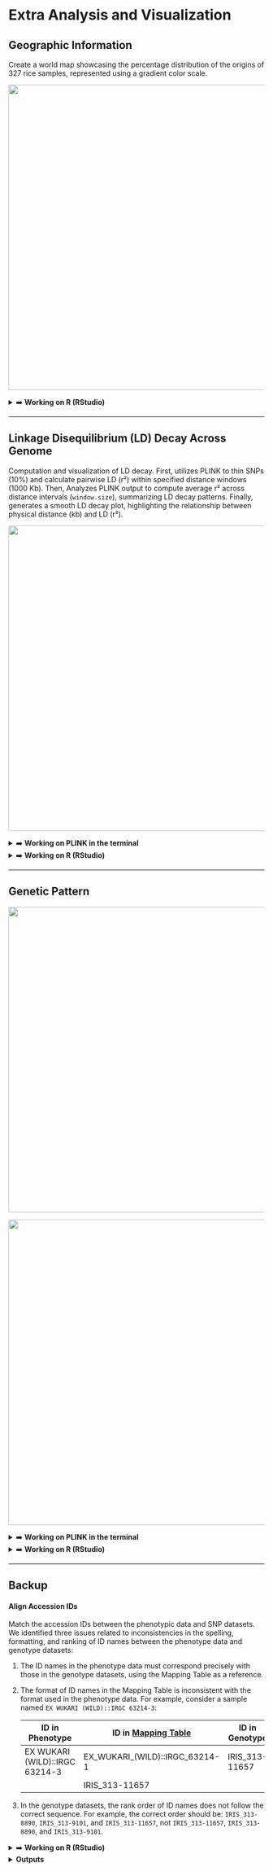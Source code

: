 # Extra Analysis and Visualization {#sec-extra}

## **Geographic Information**

Create a world map showcasing the percentage distribution of the origins of 327 rice samples, represented using a gradient color scale.

![](images/clipboard-2488101092.png){width="600"}

<details>

<summary>➡️ **Working on R (RStudio)**</summary>

``` r
##### R CODES #####

# Set the working directory for initial setup
setwd("...change...")

# Load the phenotype data from a CSV file
Pheno_data = read.csv("IRRI_311_Pheno_AG_Clean_ID_Sorted.csv")

# Extract the origin information and create a frequency table
origin = Pheno_data$Origin
table(origin)

# Create a data frame with region names, counts, and percentages
data = data.frame(
  "region" = names(table(origin)),  # Region names
  "number" = as.numeric(table(origin)),  # Number of occurrences per region
  "perc" = as.numeric(table(origin)) / length(Pheno_data$Origin)  # Percentage per region
)

# Load ggplot2 for visualization and map_data for world map data
library(ggplot2)
options(scipen = 999)  # Disable scientific notation for readability
world = map_data("world")  # Load world map data
head(world)  # Preview the world map data
write.csv(world, "world_map.csv")  # Save the world map data to a CSV file for reference

# Rename specific regions in the data frame for consistency with map data
data[4, 1] = "Brunei"
data[5, 1] = "Burkina Faso"
data[11, 1] = "Ivory Coast"
data[20, 1] = "Laos"
data[31, 1] = "Sierra Leone"
data[32, 1] = "Solomon Islands"
data[33, 1] = "Sri Lanka"
data[36, 1] = "Vietnam"
data[37, 1] = "Niger"

# Save the updated region information to a CSV file
write.csv(data, "origin_map.csv")

# Read the processed origin map data
origin_map = read.csv("origin_map.csv")

# Load additional libraries for data manipulation
library(dplyr)
library(stringr)
library(ggplot2)

# Merge the world map data with the origin map data by region
worldSubset = inner_join(world, origin_map, by = "region")
table(worldSubset$region)  # Check the frequency of regions in the subset

# Define a minimalist theme for the plot
plain = theme(
  axis.text = element_blank(),  # Remove axis text
  axis.line = element_blank(),  # Remove axis lines
  axis.ticks = element_blank(),  # Remove axis ticks
  panel.border = element_blank(),  # Remove panel border
  panel.grid = element_blank(),  # Remove grid lines
  axis.title = element_blank(),  # Remove axis titles
  panel.background = element_rect(fill = "white"),  # Set panel background to white
  plot.title = element_text(hjust = 0.5)  # Center the plot title
)

# Create a world map visualization with percentage-based fill
ggplot(data = worldSubset, mapping = aes(x = long, y = lat, group = group)) +
  # Add the base world map with light gray fill
  geom_polygon(data = world, aes(x = long, y = lat, group = group),
               fill = "#f7f6f6", color = "#999999", linewidth = 0.01) +
  # Fill regions based on percentage
  geom_polygon(aes(fill = perc)) +
  # Define a gradient color scale for the fill
  scale_fill_gradient(
    low = "#f2d489",  # Low percentage color
    high = "#e8542d",  # High percentage color
    name = "Percentage (%)",  # Legend title
    breaks = c(4, 8, 12),  # Breaks for the legend
    labels = c("4", "8", "12"),  # Labels for the legend
    guide = guide_colorbar(
      barwidth = 10,  # Width of the color bar
      barheight = 1.2  # Height of the color bar
    )
  ) +
  plain +  # Apply the minimalist theme
  # Customize the legend appearance and position
  theme(
    legend.title = element_text(size = 14),  # Legend title font size
    legend.text = element_text(size = 12),  # Legend text font size
    legend.position = "bottom"  # Position the legend at the bottom
  )

# Final plot size recommendation: 7' x 4'
```

</details>

------------------------------------------------------------------------

## Linkage Disequilibrium (LD) Decay Across Genome

Computation and visualization of LD decay. First, utilizes PLINK to thin SNPs (10%) and calculate pairwise LD (r²) within specified distance windows (1000 Kb). Then, Analyzes PLINK output to compute average r² across distance intervals (`window.size`), summarizing LD decay patterns. Finally, generates a smooth LD decay plot, highlighting the relationship between physical distance (kb) and LD (r²).

![](images/clipboard-1293943923.png){width="600"}

<details>

<summary>➡️ **Working on PLINK in the terminal**</summary>

``` r
##### PLINK COMMANDS #####

# Change your path into the directory of the 'IRRI_18M_311'
# cd ...your file path...

./plink --bfile IRRI_1.9M_327 --thin 0.1 --set-hh-missing --r2 --ld-window-r2 0 --ld-window 99999 --ld-window-kb 1000 --out IRRI_190K_327_LD
```

</details>

<details>

<summary>➡️ **Working on R (RStudio)**</summary>

``` r
##### R CODES #####

# Set the working directory for initial setup
setwd("...change...")

# Load the required library
library(data.table)

# Read the input data file containing LD information
LD = fread("IRRI_190K_311_LD.ld")

# Function to calculate LD decay
LD.decay = function(data, window.size){ 
  # Order the data by distance
  ld1 = data[order(data[, 5] - data[, 2]), ]
  distance = ld1[, 5] - ld1[, 2]  # Calculate distance between loci
  ld_distance = data.frame(distance, R2 = ld1$R2)  # Create a data frame with distance and R² values
  
  # Define blocks for the distance intervals
  block = seq(1, max(ld_distance[, 1]), by = window.size)
  ld2 = rep(0, length(block))  # Initialize an array to store mean R² values
  decay = data.frame(block, ld2)  # Create a data frame to store LD decay information
  
  # Initialize a progress bar
  pb = txtProgressBar(min = 0, max = length(block), style = 3)
  
  # Loop through each block to calculate mean R²
  for (i in seq_along(block)) {
    # Subset data within the current block range
    intv = subset(ld_distance, (ld_distance[, 1] >= block[i] & ld_distance[, 1] < (block[i] + window.size)))
    # Compute the mean R² for the current block
    decay[i, 2] = mean(intv[, 2], na.rm = TRUE)
    # Update the progress bar
    setTxtProgressBar(pb, i)
  }
  
  # Close the progress bar
  close(pb)
  
  return(decay)  # Return the LD decay data frame
}

# Run the LD decay function with a window size of 1000
LD.decay = LD.decay(data = LD, window.size = 1000)

# Save the LD decay data as an RDS file
saveRDS(LD.decay, "IRRI_190K_327_LD.rds")

# Load the saved LD decay data
LD.decay = readRDS("IRRI_190K_327_LD.rds")

# Load ggplot2 for visualization
library(ggplot2)

# Plot LD decay
ggplot(LD.decay) +
  labs(x = "Distance (kb)", y = expression(r^{2})) +  # Axis labels with proper formatting
  geom_line(aes(x = block, y = ld2), color = "#d3a02f", size = 2) +  # Add a line plot for LD decay
  scale_x_continuous(
    limits = c(0.0, 4.5*10^5),  # Set x-axis limits
    breaks = c(0, 1*10^5, 2*10^5, 3*10^5, 4*10^5),  # Define breaks
    labels = c("0", "100", "200", "300", "400"),  # Label breaks in kb
    expand = c(0.01, 0)  # Adjust axis expansion
  ) +
  scale_y_continuous(
    limits = c(0.0, 0.65),  # Set y-axis limits
    breaks = c(0, 0.2, 0.4, 0.6),  # Define breaks
    labels = c("0.0", "0.2", "0.4", "0.6"),  # Label breaks
    expand = c(0.03, 0)  # Adjust axis expansion
  ) +
  theme_classic() +  # Apply a classic theme
  theme(
    axis.title.x = element_text(size = 18),  # Customize x-axis title font size
    axis.title.y = element_text(size = 18, vjust = 2),  # Customize y-axis title font size and position
    axis.text.x = element_text(size = 16),  # Customize x-axis text font size
    axis.text.y = element_text(size = 16)   # Customize y-axis text font size
  )
  
# Final plot size recommendation: 6' x 4'
```

</details>

------------------------------------------------------------------------

## Genetic Pattern

![](images/clipboard-3624431600.png){width="600"}

![](images/clipboard-1226366294.png){width="600"}

<details>

<summary>➡️ **Working on PLINK in the terminal**</summary>

``` r
##### PLINK COMMANDS ##### 

# Change your path into the directory of the 'IRRI_18M_327'
# cd ...your file path...

system("plink --bfile IRRI_404K_3024 --pca 3024")
```

</details>

<details>

<summary>➡️ **Working on R (RStudio)**</summary>

``` r
##### R CODES #####

# Set the working directory for initial setup
setwd("...change...")

eigenval = read.table("plink.eigenval")
eigenval = as.numeric(eigenval[,1])
eigenval = eigenval[which(eigenval>0)]

##### Eigenvalue of PCA from plink #####
variance_proportion = eigenval / sum(eigenval) # PC1: 8.11%; PC2: 4.17%; PC3: 2.52%
variance_proportion[1:50]*100

library(ggplot2)
library(ggthemes)

plot_pca_variance = function(variance_proportion, num_pcs = 15, num_bins = 4) {
  
  if (!is.numeric(variance_proportion)) {
    stop("variance_proportion must be a numeric vector")
  }
  
  variance_data = data.frame(
    PCs = 1:num_pcs,
    PV = variance_proportion[1:num_pcs] * 100,  # Proportion of Variance
    CV = cumsum(variance_proportion[1:num_pcs] * 100)  # Cumulative Proportion
  )
  col = c(rep("#765635", num_bins), rep("#e5d5c5", num_pcs - num_bins))
  
  ylim.PV = c(0, 10)
  ylim.CP = c(0, 100)
  b = diff(ylim.PV) / diff(ylim.CP)
  a = ylim.PV[1] - b * ylim.CP[1]
  
  plot = ggplot(variance_data, aes(x = PCs, y = PV)) +
    geom_bar(stat = "identity", show.legend = FALSE, fill = col) +
    geom_line(aes(y = a + CV * b), color = "grey30", lwd = 1.5) +
    geom_point(aes(y = a + CV * b), color = "grey10", size = 4) +
    xlab("Principal components axis") +
    scale_x_continuous(breaks = c(1, 5, 10, 15, num_pcs)) +
    scale_y_continuous("Proportion of variance (%)", limits = c(0, 10), 
                       sec.axis = sec_axis(~(. - a) / b, name = "Cumulative proportion (%)")) +
    theme_base() +
    theme(
      axis.title.x = element_text(size = 16),
      axis.title.y.left = element_text(size = 16, color = "#765635"),
      axis.title.y.right = element_text(size = 16, color = "grey10"),
      axis.text.x = element_text(size = 14),
      axis.text.y.left = element_text(size = 13),
      axis.text.y.right = element_text(size = 13, color = "grey10")
    ) +
    theme(legend.position = "none")
  return(plot) # SIZE: A6
}
plot_pca_variance(variance_proportion, num_pcs = 20, num_bins = 3)

##### Eigenvector of PCA from plink #####
library(data.table)
eigenvec = fread("plink.eigenvec")
eigenvec = as.data.frame(eigenvec[, 2:6])
colnames(eigenvec) = c("ID", "PC1", "PC2", "PC3", "PC4")

setwd("C:/Users/teddy/Desktop/TAMU/P1/404K/327")
ID = read.csv("327in3024.csv")
data = cbind(ID[,c(2,4,5,6)], eigenvec)

# PCA Scatter Plot: PC1 vs PC2
library(ggplot2)
PC1v2 = ggplot(data, aes(x = PC1, y = PC2, color = GWAS)) +
  geom_point(size = 3, alpha = 0.5) +
  labs(x = "PC 1 (8.11%)", y = "PC 2 (4.17%)") +
  theme_classic() +
  theme(legend.position = "none") +
  theme(
    axis.title.x =   element_text(size = 16),
    axis.title.y =   element_text(size = 16),
    axis.text.x = element_text(size = 10),
    axis.text.y = element_text(size = 10)) +
  scale_color_manual(values = c("grey","#bd9233"))
PC1v2 +
  geom_point(data = subset(data, GWAS == "TRUE"), aes(PC1, PC2), color = "#bd9233", size = 3, alpha = 0.5) +
  geom_point(data = subset(data, GWAS == "TRUE"), aes(PC1, PC2), color = "#bd9233", size = 3, shape = 20)
# 5*7

# PCA Scatter Plot: PC1 vs PC3
PC1v3 = ggplot(data, aes(x = PC1, y = PC3, color = GWAS)) +
  geom_point(size = 3, alpha = 0.5) +
  labs(x = "PC 1 (8.11%)", y = "PC 3 (2.52%)") +
  theme_classic() +
  theme(legend.position = "none") +
  theme(
    axis.title.x =   element_text(size = 16),
    axis.title.y =   element_text(size = 16),
    axis.text.x = element_text(size = 10),
    axis.text.y = element_text(size = 10)) +
  scale_color_manual(values = c("grey","#bd9233"))
PC1v3 +
  geom_point(data = subset(data, GWAS == "TRUE"), aes(PC1, PC3), color = "#bd9233", size = 3, alpha = 0.5) +
  geom_point(data = subset(data, GWAS == "TRUE"), aes(PC1, PC3), color = "#bd9233", size = 3, shape = 20)

# PCA Scatter Plot: PC1 vs PC2 vs PC3
library(plotly)
cols = colnames(data)
text_content = paste0('"</br> ◉ ', cols, ': ", data$', cols, collapse = ', ')
text = as.formula(paste("~paste(", text_content, ")"))

plot_ly(data, x = ~PC1, y = ~PC2, z = ~PC3,
        type = "scatter3d", mode = "markers", 
        color = ~GWAS, colors = c("grey","#bd9233"),
        marker = list(size = c(2, 4)),
        text = text) %>%
  layout(title = NA,
         scene = list(
           xaxis = list(title = "PC1 (8.11%)", showline = TRUE, showgrid = TRUE, zeroline = TRUE, zerolinecolor = "grey"),
           yaxis = list(title = "PC2 (4.17%)", showline = TRUE, showgrid = TRUE, zeroline = TRUE, zerolinecolor = "grey"),
           zaxis = list(title = "PC3 (2.52%)", showline = TRUE, showgrid = TRUE, zeroline = TRUE, zerolinecolor = "grey")))
```

</details>

------------------------------------------------------------------------

## **Backup**

#### **Align Accession IDs**

Match the accession IDs between the phenotypic data and SNP datasets. We identified three issues related to inconsistencies in the spelling, formatting, and ranking of ID names between the phenotype data and genotype datasets:

1.  The ID names in the phenotype data must correspond precisely with those in the genotype datasets, using the Mapping Table as a reference.

2.  The format of ID names in the Mapping Table is inconsistent with the format used in the phenotype data. For example, consider a sample named `EX WUKARI (WILD)::IRGC 63214-3`:

    | ID in Phenotype | ID in [Mapping Table](https://3kricegenome.s3.us-east-1.amazonaws.com/kaust_irri_3k_16refs/3K_list_sra_ids.txt) | ID in Genotype |
    |----|----|----|
    | EX WUKARI (WILD)::IRGC 63214-3 | EX_WUKARI\_(WILD)::IRGC_63214-1 | IRIS_313-11657 |
    |  | IRIS_313-11657 |  |

3.  In the genotype datasets, the rank order of ID names does not follow the correct sequence. For example, the correct order should be: `IRIS_313-8890`, `IRIS_313-9101`, and `IRIS_313-11657`, not `IRIS_313-11657`, `IRIS_313-8890`, and `IRIS_313-9101`.

<details>

<summary>➡️ **Working on R (RStudio)**</summary>

``` r
##### R CODES #####  # Set the working directory setwd("...your file path...")  # Load the datasets IRRI_3K = read.csv("IRRI_3K_ID.csv") # Mapping table  IRRI_341 = read.csv("IRRI_341_Pheno_AG_Original.csv") # Phenotypic Data  # Process designations in IRRI_3K dataset IRRI_3K[1:5,2] IRRI_3K_ID = gsub("_", " ", IRRI_3K[,2]) IRRI_341[1:5,1]  # Match designations between the two datasets loc = c() for (i in 1:dim(IRRI_341)[1]) {   match_index = which(IRRI_3K_ID == IRRI_341$Designation[i])   if (length(match_index) == 0) {     loc[i] = NA    } else {     loc[i] = match_index   } }  # Check for unmatched entries and summarize loc sum(is.na(loc))   # Create a new annotated data frame combining information from both datasets IRRI_341_ID = data.frame("Designation" = IRRI_341$Designation) for (i in 1:length(loc)) {   if (is.na(loc[i])) {     IRRI_341_ID$ID = NA   } else {     IRRI_341_ID$ID = IRRI_3K$X3K_DNA_IRIS_UNIQUE_ID[loc]     IRRI_341_ID$Origin = IRRI_3K$Country_Origin_updated[loc]     IRRI_341_ID$SRA = IRRI_3K$SRA[loc]     IRRI_341_ID$Control_5DAS = IRRI_341$PERCENT_SEEDGER_5DAS     IRRI_341_ID$Control_7DAS = IRRI_341$PERCENT_SEEDGER_7DAS     IRRI_341_ID$Control_14DAS = IRRI_341$PERCENT_SEEDGER_14DAS     IRRI_341_ID$AG_7DAS = IRRI_341$PERCENT_SEEDGER_7DAS_AG     IRRI_341_ID$AG_14DAS = IRRI_341$PERCENT_SEEDGER_14DAS_AG   } }  # Preview the annotated data frame head(IRRI_341_ID) tail(IRRI_341_ID)  # Save the annotated data frame to a CSV file write.csv(IRRI_341_ID, "IRRI_341_Pheno_AG_Original_ID.csv", row.names = F)  # Sort the annotated data by ID and identify specific entries IRRI_341_ID_sorted = IRRI_341_ID[order(IRRI_341_ID$ID), ] which(IRRI_341_ID_sorted$ID == "IRIS_313-7620") # 245 which(IRRI_341_ID_sorted$ID == "IRIS_313-9989") # 311 which(IRRI_341_ID_sorted$ID == "IRIS_313-10020") # 5 which(IRRI_341_ID_sorted$ID == "IRIS_313-15901") # 5  # Rearrange the data frame to exclude specific entries IRRI_311_ID_sorted = IRRI_341_ID_sorted[c(1:4, 245:311, 5:244), ]  # Save the sorted and rearranged data frame to a CSV file write.csv(IRRI_311_ID_sorted, "IRRI_311_Pheno_AG_Original_ID_Sorted.csv", row.names = F)  # Export a text file with the IDs for further analysis write.table(cbind(IRRI_311_ID_sorted$ID, IRRI_311_ID_sorted$ID), "IRRI_311_ID.txt", row.names = F, col.names = F, quote = F)
```

</details>

<details>

<summary>**Outputs**</summary>

-   **IRRI_341_Pheno_AG_Original_ID.csv**\
    Annotated phenotypic data with aligned and matched ID names.

-   **IRRI_311_Pheno_AG_Original_ID_Sorted.csv**\
    Phenotypic data that has been sorted and reorganized.

-   **IRRI_311_ID.txt**\
    A text file containing the list of IDs.

![](images/output.png){width="400"}

</details>
